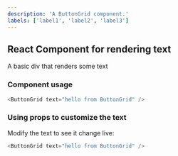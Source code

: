 ```yaml
---
description: 'A ButtonGrid component.'
labels: ['label1', 'label2', 'label3']
---
```



## React Component for rendering text

A basic div that renders some text

### Component usage
```js
<ButtonGrid text="hello from ButtonGrid" />
```

### Using props to customize the text

Modify the text to see it change live:
```js live
<ButtonGrid text="hello from ButtonGrid" />
```
